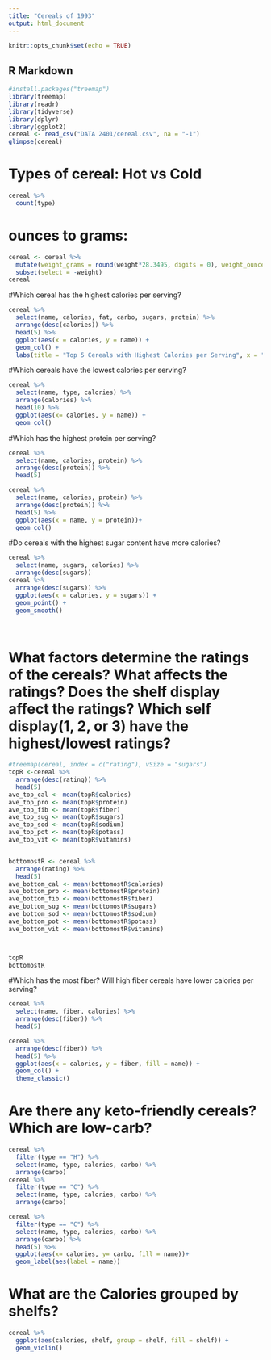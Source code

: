 ```yaml
---
title: "Cereals of 1993"
output: html_document
---
```


```r
knitr::opts_chunk$set(echo = TRUE)
```

## R Markdown



```r
#install.packages("treemap")
library(treemap)
library(readr)
library(tidyverse)
library(dplyr)
library(ggplot2) 
cereal <- read_csv("DATA 2401/cereal.csv", na = "-1")
glimpse(cereal)
```


# Types of cereal: Hot vs Cold
```r
cereal %>% 
  count(type)

```


# ounces to grams:
```r
cereal <- cereal %>% 
  mutate(weight_grams = round(weight*28.3495, digits = 0), weight_ounces = weight, rating = ceiling(rating)) %>% 
  subset(select = -weight)
cereal
```

#Which cereal has the highest calories per serving?

```r
cereal %>% 
  select(name, calories, fat, carbo, sugars, protein) %>% 
  arrange(desc(calories)) %>%
  head(5) %>% 
  ggplot(aes(x = calories, y = name)) + 
  geom_col() +
  labs(title = "Top 5 Cereals with Highest Calories per Serving", x = "Calories", y= "Name")


```

#Which cereals have the lowest calories per serving?
```r
cereal %>% 
  select(name, type, calories) %>% 
  arrange(calories) %>% 
  head(10) %>% 
  ggplot(aes(x= calories, y = name)) +
  geom_col()
```

#Which has the highest protein per serving?
```r
cereal %>% 
  select(name, calories, protein) %>% 
  arrange(desc(protein)) %>% 
  head(5)

cereal %>% 
  select(name, calories, protein) %>% 
  arrange(desc(protein)) %>% 
  head(5) %>% 
  ggplot(aes(x = name, y = protein))+
  geom_col()

```

#Do cereals with the highest sugar content have more calories? 
```r
cereal %>% 
  select(name, sugars, calories) %>% 
  arrange(desc(sugars))
cereal %>% 
  arrange(desc(sugars)) %>% 
  ggplot(aes(x = calories, y = sugars)) +
  geom_point() +
  geom_smooth()  

  
```

# What factors determine the ratings of the cereals? What affects the ratings? Does the shelf display affect the ratings?  Which self display(1, 2, or 3) have the highest/lowest ratings? 

```r
#treemap(cereal, index = c("rating"), vSize = "sugars")
topR <-cereal %>% 
  arrange(desc(rating)) %>% 
  head(5) 
ave_top_cal <- mean(topR$calories)
ave_top_pro <- mean(topR$protein)
ave_top_fib <- mean(topR$fiber)
ave_top_sug <- mean(topR$sugars)
ave_top_sod <- mean(topR$sodium)
ave_top_pot <- mean(topR$potass)
ave_top_vit <- mean(topR$vitamins)


bottomostR <- cereal %>% 
  arrange(rating) %>% 
  head(5) 
ave_bottom_cal <- mean(bottomostR$calories)
ave_bottom_pro <- mean(bottomostR$protein)
ave_bottom_fib <- mean(bottomostR$fiber)
ave_bottom_sug <- mean(bottomostR$sugars)
ave_bottom_sod <- mean(bottomostR$sodium)
ave_bottom_pot <- mean(bottomostR$potass)
ave_bottom_vit <- mean(bottomostR$vitamins)



topR
bottomostR
```

#Which has the most fiber? Will high fiber cereals have lower calories per serving?  
```r

cereal %>% 
  select(name, fiber, calories) %>% 
  arrange(desc(fiber)) %>% 
  head(5)

cereal %>% 
  arrange(desc(fiber)) %>% 
  head(5) %>% 
  ggplot(aes(x = calories, y = fiber, fill = name)) +
  geom_col() +
  theme_classic()


```

# Are there any keto-friendly cereals? Which are low-carb? 
```r
cereal %>% 
  filter(type == "H") %>% 
  select(name, type, calories, carbo) %>% 
  arrange(carbo)
cereal %>% 
  filter(type == "C") %>% 
  select(name, type, calories, carbo) %>% 
  arrange(carbo)

cereal %>% 
  filter(type == "C") %>% 
  select(name, type, calories, carbo) %>% 
  arrange(carbo) %>% 
  head(5) %>% 
  ggplot(aes(x= calories, y= carbo, fill = name))+
  geom_label(aes(label = name))
```
# What are the Calories grouped by shelfs?
```r
cereal %>% 
  ggplot(aes(calories, shelf, group = shelf, fill = shelf)) + 
  geom_violin()

```

